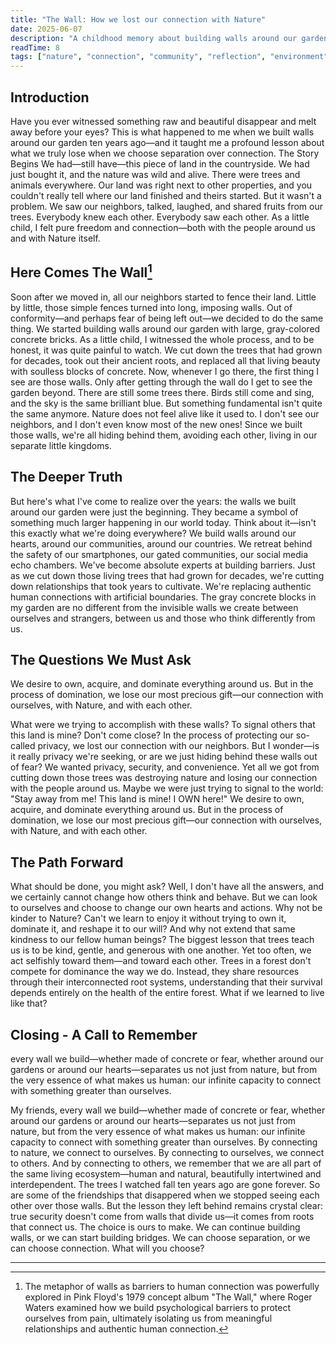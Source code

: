 ```yaml
---
title: "The Wall: How we lost our connection with Nature"
date: 2025-06-07
description: "A childhood memory about building walls around our garden and reflections on how we lost our connection with Nature and others."
readTime: 8
tags: ["nature", "connection", "community", "reflection", "environment"]
---
```



## Introduction

Have you ever witnessed something raw and beautiful disappear and melt away before your eyes? This is what happened to me when we built walls around our garden ten years ago—and it taught me a profound lesson about what we truly lose when we choose separation over connection.
The Story Begins
We had—still have—this piece of land in the countryside. We had just bought it, and the nature was wild and alive. There were trees and animals everywhere. Our land was right next to other properties, and you couldn't really tell where our land finished and theirs started. But it wasn't a problem. We saw our neighbors, talked, laughed, and shared fruits from our trees. Everybody knew each other. Everybody saw each other. As a little child, I felt pure freedom and connection—both with the people around us and with Nature itself.


## Here Comes The Wall[^1]

Soon after we moved in, all our neighbors started to fence their land. Little by little, those simple fences turned into long, imposing walls. Out of conformity—and perhaps fear of being left out—we decided to do the same thing. We started building walls around our garden with large, gray-colored concrete bricks.
As a little child, I witnessed the whole process, and to be honest, it was quite painful to watch. We cut down the trees that had grown for decades, took out their ancient roots, and replaced all that living beauty with soulless blocks of concrete.
Now, whenever I go there, the first thing I see are those walls. Only after getting through the wall do I get to see the garden beyond. There are still some trees there. Birds still come and sing, and the sky is the same brilliant blue. But something fundamental isn't quite the same anymore.
Nature does not feel alive like it used to. I don't see our neighbors, and I don't even know most of the new ones! Since we built those walls, we're all hiding behind them, avoiding each other, living in our separate little kingdoms.


## The Deeper Truth

But here's what I've come to realize over the years: the walls we built around our garden were just the beginning. They became a symbol of something much larger happening in our world today.
Think about it—isn't this exactly what we're doing everywhere? We build walls around our hearts, around our communities, around our countries. We retreat behind the safety of our smartphones, our gated communities, our social media echo chambers. We've become absolute experts at building barriers.
Just as we cut down those living trees that had grown for decades, we're cutting down relationships that took years to cultivate. We're replacing authentic human connections with artificial boundaries. The gray concrete blocks in my garden are no different from the invisible walls we create between ourselves and strangers, between us and those who think differently from us.


## The Questions We Must Ask

<Summary>
We desire to own, acquire, and dominate everything around us. But in the process of domination, we lose our most precious gift—our connection with ourselves, with Nature, and with each other.
</Summary>

What were we trying to accomplish with these walls? To signal others that this land is mine? Don't come close? In the process of protecting our so-called privacy, we lost our connection with our neighbors. But I wonder—is it really privacy we're seeking, or are we just hiding behind these walls out of fear?
We wanted privacy, security, and convenience. Yet all we got from cutting down those trees was destroying nature and losing our connection with the people around us. Maybe we were just trying to signal to the world: "Stay away from me! This land is mine! I OWN here!"
We desire to own, acquire, and dominate everything around us. But in the process of domination, we lose our most precious gift—our connection with ourselves, with Nature, and with each other.


## The Path Forward

What should be done, you might ask? Well, I don't have all the answers, and we certainly cannot change how others think and behave. But we can look to ourselves and choose to change our own hearts and actions.
Why not be kinder to Nature? Can't we learn to enjoy it without trying to own it, dominate it, and reshape it to our will? And why not extend that same kindness to our fellow human beings?
The biggest lesson that trees teach us is to be kind, gentle, and generous with one another. Yet too often, we act selfishly toward them—and toward each other. Trees in a forest don't compete for dominance the way we do. Instead, they share resources through their interconnected root systems, understanding that their survival depends entirely on the health of the entire forest.
What if we learned to live like that?


## Closing - A Call to Remember

<Summary>
every wall we build—whether made of concrete or fear, whether around our gardens or around our hearts—separates us not just from nature, but from the very essence of what makes us human: our infinite capacity to connect with something greater than ourselves.
</Summary>

My friends, every wall we build—whether made of concrete or fear, whether around our gardens or around our hearts—separates us not just from nature, but from the very essence of what makes us human: our infinite capacity to connect with something greater than ourselves.
By connecting to nature, we connect to ourselves. By connecting to ourselves, we connect to others. And by connecting to others, we remember that we are all part of the same living ecosystem—human and natural, beautifully intertwined and interdependent.
The trees I watched fall ten years ago are gone forever. So are some of the friendships that disappered when we stopped seeing each other over those walls. But the lesson they left behind remains crystal clear: true security doesn't come from walls that divide us—it comes from roots that connect us.
The choice is ours to make. We can continue building walls, or we can start building bridges. We can choose separation, or we can choose connection.
What will you choose?

---

[^1]: The metaphor of walls as barriers to human connection was powerfully explored in Pink Floyd's 1979 concept album "The Wall," where Roger Waters examined how we build psychological barriers to protect ourselves from pain, ultimately isolating us from meaningful relationships and authentic human connection.